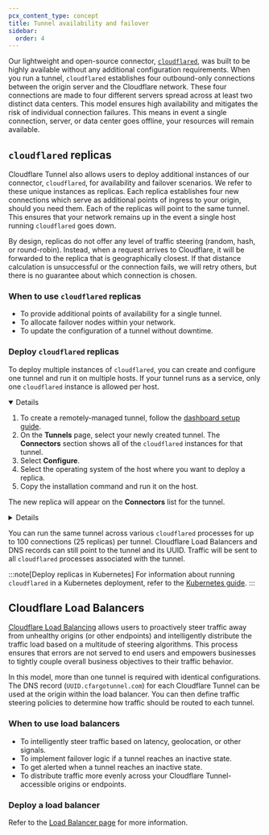 ```yaml
---
pcx_content_type: concept
title: Tunnel availability and failover
sidebar:
  order: 4
---
```



Our lightweight and open-source connector, [`cloudflared`](https://github.com/cloudflare/cloudflared), was built to be highly available without any additional configuration requirements. When you run a tunnel, `cloudflared` establishes four outbound-only connections between the origin server and the Cloudflare network. These four connections are made to four different servers spread across at least two distinct data centers. This model ensures high availability and mitigates the risk of individual connection failures. This means in event a single connection, server, or data center goes offline, your resources will remain available.

## `cloudflared` replicas

Cloudflare Tunnel also allows users to deploy additional instances of our connector, `cloudflared`, for availability and failover scenarios. We refer to these unique instances as replicas. Each replica establishes four new connections which serve as additional points of ingress to your origin, should you need them. Each of the replicas will point to the same tunnel. This ensures that your network remains up in the event a single host running `cloudflared` goes down.

By design, replicas do not offer any level of traffic steering (random, hash, or round-robin). Instead, when a request arrives to Cloudflare, it will be forwarded to the replica that is geographically closest. If that distance calculation is unsuccessful or the connection fails, we will retry others, but there is no guarantee about which connection is chosen.

### When to use `cloudflared` replicas

- To provide additional points of availability for a single tunnel.
- To allocate failover nodes within your network.
- To update the configuration of a tunnel without downtime.

### Deploy `cloudflared` replicas

To deploy multiple instances of `cloudflared`, you can create and configure one tunnel and run it on multiple hosts. If your tunnel runs as a service, only one `cloudflared` instance is allowed per host.

<Details header="Remotely-managed tunnels" open = {true} >

1. To create a remotely-managed tunnel, follow the [dashboard setup guide](/cloudflare-one/connections/connect-networks/get-started/create-remote-tunnel/).
2. On the **Tunnels** page, select your newly created tunnel. The **Connectors** section shows all of the `cloudflared` instances for that tunnel.
3. Select **Configure**.
4. Select the operating system of the host where you want to deploy a replica.
5. Copy the installation command and run it on the host.

The new replica will appear on the **Connectors** list for the tunnel.

</Details>

<Details header="Locally-managed tunnels">

1. To create a locally-managed tunnel, complete Steps 1 through 5 in the [CLI setup guide](/cloudflare-one/connections/connect-networks/do-more-with-tunnels/local-management/create-local-tunnel/).

2. Run your newly created tunnel.

   ```sh
   cloudflared tunnel run <NAME>
   ```

   This will start a `cloudflared` instance and generate a unique `connector_id`.

3. In a separate window or on another host, run the same command again:

   ```sh
   cloudflared tunnel run <NAME>
   ```

   This will initialize another `cloudflared` instance and generate another `connector_id`.

4. Run `tunnel info` to show each `cloudflared` instance running your tunnel:

   ```sh
   cloudflared tunnel info <NAME>
   ```

This will output your tunnel UUID as well as two Connector IDs, one for each `cloudflared` process running your tunnel. With this command, you can also see that your tunnel is now being served by eight connections.

</Details>

You can run the same tunnel across various `cloudflared` processes for up to 100 connections (25 replicas) per tunnel. Cloudflare Load Balancers and DNS records can still point to the tunnel and its UUID. Traffic will be sent to all `cloudflared` processes associated with the tunnel.

:::note[Deploy replicas in Kubernetes]
For information about running `cloudflared` in a Kubernetes deployment, refer to the [Kubernetes guide](/cloudflare-one/connections/connect-networks/deployment-guides/kubernetes/).
:::

## Cloudflare Load Balancers

[Cloudflare Load Balancing](/load-balancing/) allows users to proactively steer traffic away from unhealthy origins (or other <GlossaryTooltip term="endpoint" link="/glossary/?term=endpoint">endpoints</GlossaryTooltip>) and intelligently distribute the traffic load based on a multitude of steering algorithms. This process ensures that errors are not served to end users and empowers businesses to tightly couple overall business objectives to their traffic behavior.

In this model, more than one tunnel is required with identical configurations. The DNS record (`UUID.cfargotunnel.com`) for each Cloudflare Tunnel can be used at the origin within the load balancer. You can then define traffic steering policies to determine how traffic should be routed to each tunnel.

### When to use load balancers

- To intelligently steer traffic based on latency, geolocation, or other signals.
- To implement failover logic if a tunnel reaches an inactive state.
- To get alerted when a tunnel reaches an inactive state.
- To distribute traffic more evenly across your Cloudflare Tunnel-accessible origins or endpoints.

### Deploy a load balancer

Refer to the [Load Balancer page](/cloudflare-one/connections/connect-networks/routing-to-tunnel/lb/) for more information.
